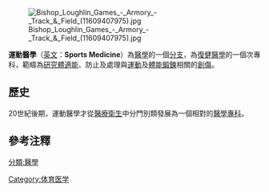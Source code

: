 {{unreferenced|time=2019-01-03T19:57:02+00:00}}
[[File:Bishop_Loughlin_Games_-_Armory_-_Track_&_Field_(11609407975).jpg|thumb]]

'''運動醫學'''（[[英文|英文]]：'''Sports Medicine'''）為[[醫學|醫學]]的一個[[醫學#分支|分支]]，為[[復健醫學|復健醫學]]的一個次專科，範疇為[[研究|研究]][[體適能|體適能]]、防止及處理與[[運動|運動]]及[[體能鍛鍊|體能鍛鍊]]相關的[[創傷|創傷]]。

== 歷史 ==
20世紀後期，運動醫學才從[[醫療衛生|醫療衛生]]中分門別類發展為一個相對的[[醫學專科|醫學專科]]。

== 參考注釋 ==
{{reflist}}
{{醫學小作品}}
{{Authority control}}
[[分類:醫學|分類:醫學]]
[[Category:体育医学|Category:体育医学]]
